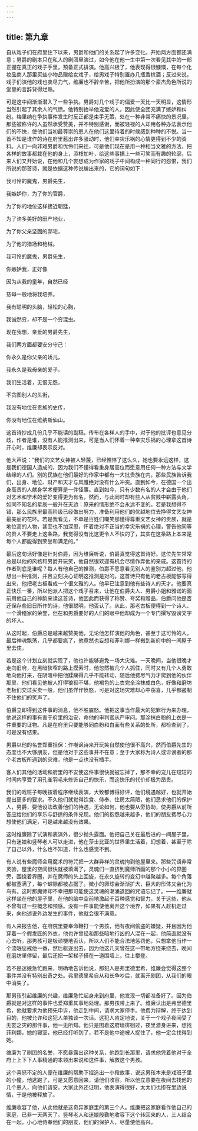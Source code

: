 ```yaml
---
---
---
```

title: 第九章
---




自从戏子们在府里住下以来，男爵和他们的关系起了许多变化。开始两方面都还满意；男爵的剧本只在私人的剧团里演过，如今他在他一生中第一次看见其中的一部正握在真正的戏子手里，预备正式排演。他高兴极了，他表现得很慷慨，在每个化妆品商人那里买些小物品赠给女戏子，给男戏子特别置办几瓶香槟酒；反过来说，戏子们演他的戏也卖尽力气，维廉也不辞辛苦，把他所扮演的那个豪杰角色所说的堂皇的言辞背得烂熟。

可是这中间渐渐潜入了一些争执。男爵对几个戏子的偏爱一天比一天明显，这情形当然引起了其余人的气愤。他特别抬举他宠爱的人，因此使全团充满了嫉妒和纠纷。梅里纳在争执事件发生时反正都是束手无策，处在一种非常不痛快的景况里。那些被称许的人虽然承受赞美，并不特别感谢，而被轻视的人却用各种办法表示他们的不快，使他们当初最尊崇的恩人在他们这里待着的时候感到种种的不悦。当一首不知是谁作的诗在府里惹出许多骚动时，他们幸灾乐祸的心情更得到不少的资料。人们一向非难男爵和优伶们来往，可是他们现在是用一种相当文雅的方法，把各样的故事都栽在他的身上，添枝加叶，给这些事描上一些可笑而有趣的轮廓，后来人们又开始说，在他和几个妄想成为作家的戏子中间构成一种同行的怨恨，我们所说的那首诗，就是依据这种传说编出来的，它的词句如下：

我可怜的魔鬼，男爵先生，

我嫉妒你，为了你的官爵，

为了你的地位这样接近朝廷，

为了许多美好的田产地业，

为了你父亲坚固的邸宅，

为了他的猎场和枪械。





我可怜的魔鬼，男爵先生，

你嫉妒我，正好像

因为从我的童年，自然已经

慈母一般地将我培养。

我有聪明的头脑，轻松的心胸，

我诚然穷，却不是一个穷混虫。





现在我想，亲爱的男爵先生，

我们两方面都要安分守己：

你永久是你父亲的娇儿，

我永久是我母亲的爱子。

我们生活着，无恨无怨，

不贪图别人的头衔，

我没有地位在贵族的史传，

你没有地位在维纳斯仙山。

这首诗抄成几份几乎不能读的副稿，传布在各样人的手中，对于他的批评也意见分歧，作者是谁，没有人能推测出来，可是当人们怀着一种幸灾乐祸的心理拿这首诗开心时，维廉却表示反对。

他大声说：“我们的文艺女神被人轻蔑，已经憔悴了这么久，她也要永远这样，这是我们德国人造成的，因为我们不懂得看重身居高位而愿意用任何一种方法与文学结缘的人们。别的民族在他们最好的作家中都有一大批贵族在内，那些民族告诉我们，出身、地位、财产和天才与风雅绝对没有什么冲突。直到如今，在德国一个出身高贵的人献身学术便算是一件怪事。直到如今，只有少数有名的人才会由于他们对艺术和学术的爱好变得更为有名，然而，与此同时却有些人从贫贱中崭露头角，如同不知名的星辰一般升在天边：原来的情形绝不会永远不变的。若是我想得不错，那么民族里最高阶级已经做出努力，准备利用他们的优越地位去挣得文艺女神最美丽的花环。若是我看见，不单是百姓们嘲笑那懂得尊重文艺女神的贵族，就是地位高的人物，甚至也不加深思，怀着绝对不正当的幸灾乐祸的心理，警告他同等的贵人不要走上这条路，我觉得没有比这更令人不快的了，其实在这条路上本来是每个人都能得到荣誉和满足的。”

最后这句话好像是针对伯爵，因为维廉听说，伯爵真觉得这首诗好。这位先生常常总是以他的风格和男爵开玩笑，他自然很欢迎有机会尽情作弄他的亲戚。这首诗的作者到底是谁呢？每人有他自己的推测，伯爵不愿意看见别人的鉴别力超过他，他想出一种推测，并且立刻决心证明这推测是对的。这首诗只有他的老古板能够写得出来，他把老古板看成一个很文雅的人。他早已注意到他有些诗人的天才。他要真正快乐一番，所以他派人把这个戏子召来，让他在伯爵夫人、男爵小姐和雅诺的面前用他自己的神韵来读这首诗，他因此而获得了称赞、夸奖和赠品，伯爵问他是否还保存些旧日所作的诗，他很聪明，他否认了。从此，那老古板便得到一个诗人、一个滑稽家的荣誉，但在和男爵要好的人们的眼中他却成为一个专门撰写毁谤文字的坏人。

从这时起，伯爵总是越来越赞美他，无论他怎样演他的角色，甚至于这可怜的人，最后神魂飘荡，几乎都要疯了，他竟然也妄想和菲利娜一样搬到新府中的一间屋子里去住。

若是这个计划立刻就实现了，他也许能够避免一场大灾难。一天晚间，当他很晚才走向旧府，在黑暗狭窄的路上摸索时，他忽然被几个人抓住，同时又有几个人勇敢地向他打来，在阴暗中把他蹂躏得几乎不能转动，随后他费尽气力才爬到他的伙伴那里，他们看见他被人打得狼狈不堪，他褐色的上衣完全涂抹成白色，好像和磨坊老板们交过买卖一般，他们虽佯作愤怒，可是对这场灾难却心中窃喜，几乎都遏制不住他们的笑声了。

伯爵立即得到这件事的消息，他不胜震怒。他把这事当作最大的犯罪行为来办理，他说这样的事有害于府里的治安，命他的审判官从严审问。那涂抹白粉的上衣是一件重要的证物。凡是在府里只要能够同白粉和白面有些关系的处所，都检查到了，可是没有结果。

男爵以他的名誉郑重担保：作嘲讽诗来开玩笑自然使他很不高兴，然而伯爵先生的态度也不大够朋友，但是他对于这些事并不在意；至于大家称为诗人或诽谤者的那个老古板所遇到的灾难，他是一点也没有插手。

客人们其他的活动和府里的不安使这件事很快就被忘掉了，那不幸的宠儿在短短的时间内享受了用孔雀羽毛来修饰自己的快乐，而这快乐的代价却极为昂贵。

我们的戏班子每晚按着程序继续表演，大致都博得好评，他们境遇越好，也就开始提出更多的要求。不久他们就觉得饮食、侍奉、住房太简陋，他们恳求他们的保护人，男爵，要他设法改善他们的待遇，无论如何，他也要从旁协助，使男爵从前所答应给他们的享乐与舒适的条件兑现。他们的抱怨越来越多，他们的朋友费尽心力想使他们满足，可是越来越没有效果。

这时维廉除了试演和表演外，很少抛头露面。他把自己关在最后进的一间屋子里，只有迷娘和竖琴老人可以走进，他在莎士比亚的世界里生活着，幻想着，甚至于除了自己以外，什么也不知道，什么也感觉不到。

有人说有些魔师会用魔术的符咒把一大群异样的灵魂拘到他屋里来。那些咒语非常灵验，屋里的空间很快就被填满了，灵魂们一直挤到魔师所画的那个小小的界圈旁，围绕着界圈，并在魔师的头上回旋，在永久旋转的变幻中越聚越多。每个角落都被塞满了，每个罅隙都被占据了。微小的卵球会渐渐扩大，巨大的形体又会化为乌有。这时那魔师却不幸把那可能使这灵魂的潮涌退回的咒语忘记了。——维廉就这样坐在他的屋子里，在他的脑中空前地激起千百种感觉和智力，关于这些，他从不曾有过一些概念和预感。没有一件事能使他离开这个境界，如果有人趁机走过来，向他述说外边发生的事件，他就会很不满意。

有人来报告他，在府院里要奉命鞭打一个男孩，他有夜间偷盗的嫌疑，并且因为他穿着一个假发匠的外衣，他也许曾经和那些暗地行凶的人混在一起，他简直就没有心去听。那男孩可是极顽梗地否认，所以人们不能合法地惩罚他，只想拿他当作一个流氓惩戒他一番，然后驱逐出去，因为他这几天曾在这一带地方绕来绕去，晚间在磨坊里停留，最后还把一架梯子搭在一道围墙上，往上攀登。

若不是迷娘急忙跑来，明确地告诉他说，那犯人是弗里德里希，维廉会觉得这整个事件并没有特别出奇之处。弗里德里希自从和长争吵后，就离开剧团，从我们的眼中消失了。

那男孩引起维廉的兴趣，维廉急忙起身来到府里，他发现一切都准备好了。因为伯爵就是对这样的事件也爱郑重其事地处理。那男孩带上来了。维廉认出是弗里德里希，他就要求为他预先申诉，他走到中间，请求大家停手。他费力辩解，终于达到目的，他被允许和这犯人单独谈一次话。这犯人肯定地说，关于一个戏子夜间受了无妄之灾的那件事，他一无所知。他只是围着这府墙徘徊过，夜里潜身进来，想找菲利娜，她的寝室，他已经打听到了，若不是他中途被人捉住了，他一定会找得到她。

维廉为了剧团的名誉，不愿暴露出这种关系，他跑到长那里，请求他凭着他对于全府上上下下人事精通的本领出来说和这件事，解救这个男孩。

这个喜怒不定的人便在维廉的帮助下捏造出一小段故事，说这男孩本来是戏班子里的小僮，他逃跑了，可是又愿意回来，请他们收容。所以他立意要在夜间去找他的几个恩人，向他们请安。大家此外还证明，他表演得很好，太太们也掺在里边说情，于是他被释放了。

维廉收容了他，从此他就是这奇异家庭里的第三个人。维廉把这家庭看作他自己的家庭，已非一天两天了。竖琴老人和迷娘殷勤地收容下这个转回来的人，三人结合在一起，小心地侍奉他们的朋友，他们的保护人，尽量使他高兴。